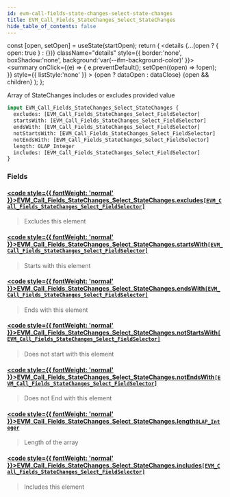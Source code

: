 ```yaml
---
id: evm-call-fields-state-changes-select-state-changes
title: EVM_Call_Fields_StateChanges_Select_StateChanges
hide_table_of_contents: false
---
```







  const [open, setOpen] = useState(startOpen);
  return (
    <details {...(open ? { open: true } : {})} className="details" style={{ border:'none', boxShadow:'none', background:'var(--ifm-background-color)' }}>
      <summary
        onClick={(e) => {
          e.preventDefault();
          setOpen((open) => !open);
        }}
        style={{ listStyle:'none' }}
      >
      {open ? dataOpen : dataClose}
      </summary>
      {open && children}
    </details>
  );
};








Array of StateChanges includes or excludes provided value


```graphql
input EVM_Call_Fields_StateChanges_Select_StateChanges {
  excludes: [EVM_Call_Fields_StateChanges_Select_FieldSelector]
  startsWith: [EVM_Call_Fields_StateChanges_Select_FieldSelector]
  endsWith: [EVM_Call_Fields_StateChanges_Select_FieldSelector]
  notStartsWith: [EVM_Call_Fields_StateChanges_Select_FieldSelector]
  notEndsWith: [EVM_Call_Fields_StateChanges_Select_FieldSelector]
  length: OLAP_Integer
  includes: [EVM_Call_Fields_StateChanges_Select_FieldSelector]
}
```




### Fields

#### [<code style={{ fontWeight: 'normal' }}>EVM_Call_Fields_StateChanges_Select_StateChanges.<b>excludes</b></code>](#)<Bullet />[`[EVM_Call_Fields_StateChanges_Select_FieldSelector]`](/docs/graphql-reference/inputs/evm-call-fields-state-changes-select-field-selector) <Badge class="badge badge--secondary" text="list"/> <Badge class="badge badge--secondary" text="input"/> 
> 
> 
> Excludes this element
> 

#### [<code style={{ fontWeight: 'normal' }}>EVM_Call_Fields_StateChanges_Select_StateChanges.<b>startsWith</b></code>](#)<Bullet />[`[EVM_Call_Fields_StateChanges_Select_FieldSelector]`](/docs/graphql-reference/inputs/evm-call-fields-state-changes-select-field-selector) <Badge class="badge badge--secondary" text="list"/> <Badge class="badge badge--secondary" text="input"/> 
> 
> 
> Starts with this element
> 

#### [<code style={{ fontWeight: 'normal' }}>EVM_Call_Fields_StateChanges_Select_StateChanges.<b>endsWith</b></code>](#)<Bullet />[`[EVM_Call_Fields_StateChanges_Select_FieldSelector]`](/docs/graphql-reference/inputs/evm-call-fields-state-changes-select-field-selector) <Badge class="badge badge--secondary" text="list"/> <Badge class="badge badge--secondary" text="input"/> 
> 
> 
> Ends with this element
> 

#### [<code style={{ fontWeight: 'normal' }}>EVM_Call_Fields_StateChanges_Select_StateChanges.<b>notStartsWith</b></code>](#)<Bullet />[`[EVM_Call_Fields_StateChanges_Select_FieldSelector]`](/docs/graphql-reference/inputs/evm-call-fields-state-changes-select-field-selector) <Badge class="badge badge--secondary" text="list"/> <Badge class="badge badge--secondary" text="input"/> 
> 
> 
> Does not start with this element
> 

#### [<code style={{ fontWeight: 'normal' }}>EVM_Call_Fields_StateChanges_Select_StateChanges.<b>notEndsWith</b></code>](#)<Bullet />[`[EVM_Call_Fields_StateChanges_Select_FieldSelector]`](/docs/graphql-reference/inputs/evm-call-fields-state-changes-select-field-selector) <Badge class="badge badge--secondary" text="list"/> <Badge class="badge badge--secondary" text="input"/> 
> 
> 
> Does not End with this element
> 

#### [<code style={{ fontWeight: 'normal' }}>EVM_Call_Fields_StateChanges_Select_StateChanges.<b>length</b></code>](#)<Bullet />[`OLAP_Integer`](/docs/graphql-reference/inputs/olap-integer) <Badge class="badge badge--secondary" text="input"/> 
> 
> 
> Length of the array
> 

#### [<code style={{ fontWeight: 'normal' }}>EVM_Call_Fields_StateChanges_Select_StateChanges.<b>includes</b></code>](#)<Bullet />[`[EVM_Call_Fields_StateChanges_Select_FieldSelector]`](/docs/graphql-reference/inputs/evm-call-fields-state-changes-select-field-selector) <Badge class="badge badge--secondary" text="list"/> <Badge class="badge badge--secondary" text="input"/> 
> 
> 
> Includes this element
> 




